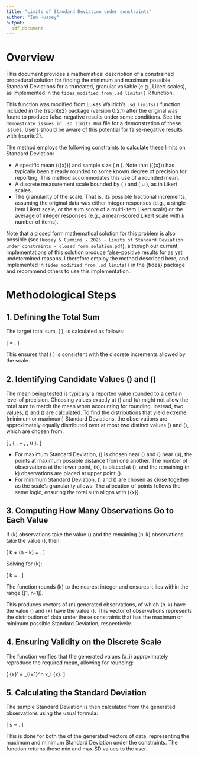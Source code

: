 ```yaml
---
title: "Limits of Standard Deviation under constraints"
author: "Ian Hussey"
output:
  pdf_document
---
```


# Overview

This document provides a mathematical description of a constrained procedural solution for finding the minimum and maximum possible Standard Deviations for a truncated, granular variable (e.g., Likert scales), as implemented in the `tides_modified_from_.sd_limits()` R function. 

This function was modified from Lukas Wallrich's `.sd_limits()` function included in the {rsprite2} package (version 0.2.1) after the original was found to produce false-negative results under some conditions. See the `demonstrate issues in .sd_limits.Rmd` file for a demonstration of these issues. Users should be aware of this potential for false-negative results with {rsprite2}.

The method employs the following constraints to calculate these limits on Standard Deviation:

- A specific mean (\(\bar{x}\)) and sample size \( n \). Note that (\(\bar{x}\)) has typically been already rounded to some known degree of precision for reporting. This method accommodates this use of a rounded mean.
- A discrete measurement scale bounded by \( \ell \) and \( u \), as in Likert scales.
- The granularity of the scale. That is, its possible fractional increments, assuming the original data was either integer responses (e.g., a single-item Likert scale, or the sum score of a multi-item Likert scale) or the average of integer responses (e.g., a mean-scored Likert scale with $k$ number of items).

Note that a closed form mathematical solution for this problem is also possible (see `Hussey & Cummins - 2025 - Limits of Standard Deviation under constraints - closed form solution.pdf`), although our current implementations of this solution produce false-positive results for as yet undetermined reasons. I therefore employ the method described here, and implemented in `tides_modified_from_.sd_limits()` in the {tides} package and recommend others to use this implementation.

# Methodological Steps

## 1. Defining the Total Sum

The target total sum, \( \text{total} \), is calculated as follows:

\[\tag{1}
\text{total} = \frac{\text{round}(\bar{x} \times n \times k)}{k}.
\]

This ensures that \( \text{total} \) is consistent with the discrete increments allowed by the scale.

## 2. Identifying Candidate Values \(\alpha\) and \(\beta\)

The mean being tested is typically a reported value rounded to a certain level of precision. Choosing values exactly at \(\ell\) and \(u\) might not allow the total sum to match the mean when accounting for rounding. Instead, two values, \(\alpha\) and \(\beta\) are calculated. To find the distributions that yield extreme (minimum or maximum) Standard Deviations, the observations are approximately equally distributed over at most two distinct values \(\alpha\) and \(\beta\), which are chosen from:

\[\tag{2}
\alpha, \beta \in \{ \ell, \ell + \tfrac{1}{k}, \dots, u \}.
\]

- For maximum Standard Deviation, \(\alpha\) is chosen near \(\ell\) and \(\beta\) near \(u\), the points at maximum possible distance from one another. The number of observations at the lower point, \(k\), is placed at \(\beta\), and the remaining \(n-k\) observations are placed at upper point \(\alpha\).
- For minimum Standard Deviation, \(\alpha\) and \(\beta\) are chosen as close together as the scale's granularity allows. The allocation of points follows the same logic, ensuring the total sum aligns with \(\bar{x}\).

## 3. Computing How Many Observations Go to Each Value

If \(k\) observations take the value \(\alpha\) and the remaining \(n-k\) observations take the value \(\beta\), then:

\[\tag{3}
k \cdot \alpha + (n - k) \cdot \beta = \text{total}.
\]

Solving for \(k\):

\[\tag{4}
k = \frac{\text{total} - n \cdot b}{\alpha - \beta}.
\]

The function rounds \(k\) to the nearest integer and ensures it lies within the range \([1, n-1]\).

This produces vectors of \(n\) generated observations, of which \(n-k\) have the value \(\alpha\) and \(k\) have the value \(\beta\). This vector of observations represents the distribution of data under these constraints that has the maximum or minimum possible Standard Deviation, respectively.  

## 4. Ensuring Validity on the Discrete Scale

The function verifies that the generated values \(x_i\) approximately reproduce the required mean, allowing for rounding:

\[\tag{6}
\bar{x}' = \frac{1}{n} \sum_{i=1}^n x_i \approx \bar{x}.
\]

## 5. Calculating the Standard Deviation

The sample Standard Deviation is then calculated from the generated observations using the usual formula:

\[\tag{7}
s = \sqrt{\frac{1}{n-1} \sum_{i=1}^n (x_i - \bar{x})^2}.
\]

This is done for both the of the generated vectors of data, representing the maximum and minimum Standard Deviation under the constraints. The function returns these min and max SD values to the user.



